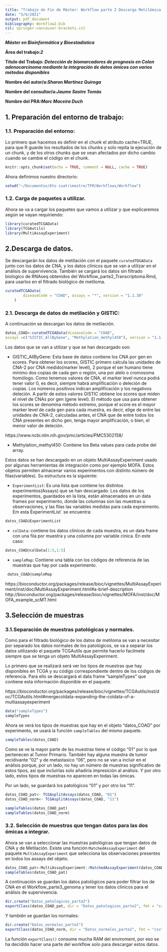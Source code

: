 ```yaml
---
title: "Trabajo de Fin de Máster: Workflow parte 2 Descarga Metilómica y Genómica"
date: "5/6/2021"
output: pdf_document
bibliography: Workflow2.bib
csl: springer-vancouver-brackets.csl
---
```


**_Máster en Bioinformática y Bioestadística_** 

**Área del trabajo:_2_**

**Título del Trabajo: _Detección de biomarcadores de prognosis en Colon adenocarcinoma mediante la integración de datos ómicos con varios métodos disponibles_**

**Nombre del autor/a:_Sharon Martínez Quiroga_**

**Nombre del consultor/a:_Jaume Sastre Tomàs_**

**Nombre del PRA:_Marc Maceira Duch_**

## 1. Preparación del entorno de trabajo:

### 1.1. Preparación del entorno:

Lo primero que hacemos es definir en el chunk el atributo cache=TRUE, para que R guarde los resultados de los chunks y solo repita la ejecución de un chunk, y de los otros chunks que se vean afectados por dicho cambio cuando se cambie el código en el chunk.

```r
knitr::opts_chunk$set(echo = TRUE, comment = NULL, cache = TRUE)
```

Ahora definimos nuestro directorio:
```r
setwd("~/Documentos/6to cuatrimestre/TFM/Workflows/Workflow")
```

### 1.2. Carga de paquetes a utilizar.

Ahora se va a cargar los paquetes que vamos a utilizar y que explicaremos según se vayan requiriendo:

```r
library(curatedTCGAData)
library(TCGAutils)
library(MultiAssayExperiment)
```

## 2.Descarga de datos.

Se descargarán los datos de metilación con el paquete `curatedTDGAData` junto con los datos de CNA, y los datos clínicos que se van a utilizar en el análisis de supervivencia. También se cargará los datos sin filtrado biológico de RNAseq obtenidos del Workflow_parte2_Transcriptoma.Rmd, para usarlos en el filtrado biológico de metiloma.

```r
curatedTCGAData(
        diseaseCode = "COAD", assays = "*", version = "1.1.38"
    )
```

### 2.1. Descarga de datos de metilación y GISTIC:

A continuación se descargan los datos de metilación.
```r
datos_COAD<-curatedTCGAData(diseaseCode = "COAD", 
assays =c("GISTIC_AllByGene", "Methylation_methyl450"), version = "1.1.38",dry.run = FALSE)
```

Los datos que se van a utilizar y que se han descargado son:

* GISTIC_AllByGene: Esta base de datos contiene los CNA por gen en scores. Para obtener los scores, GISTIC primero calcula las unidades de CNA-2 por CNA medido(marker level), 2 porque el ser humano tiene mínimo dos copias de cada gen o región, una por alelo o cromosoma homólogo. Como tenemos valores de CNA, el marker level nunca podrá tener valor 0, es decir, siempre habrá amplificación o deleción de copias. Los números positivos indican amplificación y los negativos deleción. A partir de estos valores GISTIC obtiene los scores que miden el nivel de CNAs por gen (gene level). El método que usa para obtener los scores se denomina método extremo, porque el score es el mayor marker level de cada gen para cada muestra, es decir, elige de entre las unidades de CNA-2, calculadas antes, el CNA que de entre todos los CNA presentes en dicho gen, tenga mayor amplificación, o bien, el menor valor de deleción. 

https://www.ncbi.nlm.nih.gov/pmc/articles/PMC5302158/

* Methylation_methyl450: Contiene los Beta values para cada probe del array. 

Estos datos se han descargado en un objeto MultiAssayExperiment usado por algunas herramientas de integración como por ejemplo MOFA. Estos objetos permiten almacenar varios experimentos con distinto número de filas(variables). Su estructura es la siguiente:

* `ExperimentList`: Es una lista que contiene los distintos experimentos(Assays) que se han descargado. Los datos de los experimentos, guardados en la lista, están almacenados en un data frames por experimento, donde las columnas son las muestras u observaciones, y las filas las variables medidas para cada expreimento. Em esta ÈxperimentList` se encuentra:

```r
datos_COAD@ExperimentList
```

* `colData`: contiene los datos clínicos de cada muestra, es un data frame con una fila por muestra y una columna por variable cínica. En este caso:

```r
datos_COAD@colData[1:5,1:5]
```

* `sampleMap`: Contiene una tabla con los códigos de referencia de las muestras que hay por cada experimento.

```r
 datos_COAD@sampleMap
```

https://bioconductor.org/packages/release/bioc/vignettes/MultiAssayExperiment/inst/doc/MultiAssayExperiment.html#a-brief-description
http://bioconductor.org/packages/release/bioc/vignettes/MOFA/inst/doc/MOFA_example_scMT.html

## 3.Selección de muestras

### 3.1.Separación de muestras patológicas y normales.

Como para el filtrado biológico de los datos de metiloma se van a necesitar por separado los datos normales de los patológicos, se va a separar los datos utilizando el paquete TCGAutils que permite hacerlo facilmete siempre que se tenga un objeto MultiAssayExperiment.

Lo primero que se realizará será ver los tipos de muestras que hay disponibles en TCGA y su código correspondiente dentro de los códigos de referencia. Para ello se descargará el data frame "sampleTypes" que contiene esta información disponible en el paquete. 

https://bioconductor.org/packages/release/bioc/vignettes/TCGAutils/inst/doc/TCGAutils.html#mergecoldata-expanding-the-coldata-of-a-multiassayexperiment

```r
data("sampleTypes")
sampleTypes
```

Ahora se verá los tipos de muestras que hay en el objeto "datos_COAD" por experimento, se usará la función `sampleTables` del mismo paquete.

```r
sampleTables(datos_COAD)
```
Como se ve la mayor parte de las muestras tiene el código "01" por lo que pertenecen al Tumor Primario. También hay alguna muestra de tumor recidivante "02" y de metastasico "06", pero no se van a incluir en el análisis porque, por un lado, no hay un número de muestras significativo de estos tipos, así que incluirlas solo añadiría impresición al análisis. Y por otro lado, estos tipos de muestras no aparecen en todas las ómicas.

Por un lado, se guardará los patológicos "01" y por otro los "11". 

```r
datos_COAD_pat<- TCGAsplitAssays(datos_COAD, "01")
datos_COAD_norm<- TCGAsplitAssays(datos_COAD, "11")
```

```r
sampleTables(datos_COAD_pat)
sampleTables(datos_COAD_norm)
```

### 3.2. Selección de muestras que tengan datos para las dos ómicas a integrar.

Ahora se van a seleccionar las muestras patológicas que tengan datos de CNA y de Metilación.  Existe una función `MatchedAssayExperiment` del paquete `MultiAssayExperiment` que selecciona las observaciones presentes en todos los assays del objeto. 

```r
datos_COAD_pat<-MultiAssayExperiment::MatchedAssayExperiment(datos_COAD_pat)
sampleTables(datos_COAD_pat)
```

A continuación se guardan los datos patológicos para poder filtrar los de CNA en el Workflow_parte3_genoma y tener los datos clínicos para el análisis de supervivencia.

```r
dir.create("Datos_patologicos_parte2")
exportClass(datos_COAD_pat, dir = "Datos_patologicos_parte2", fmt = "csv", ext = ".csv")
```

Y también se guardan los normales:

```r
dir.create("Datos_normales_parte2")
exportClass(datos_COAD_norm, dir = "Datos_normales_parte2", fmt = "csv", ext = ".csv")

```

La función `exportClass()` consume mucha RAM del enviroment, por eso se ha decidido hacer una parte del workflow solo para descargar estos datos.
